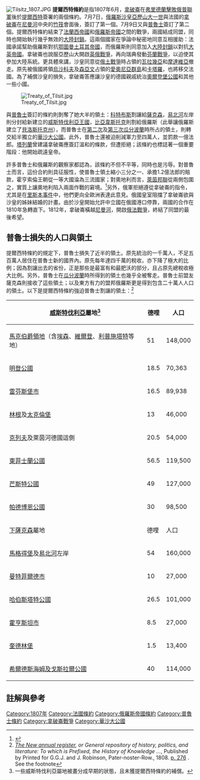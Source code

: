 {{NoteTA
|1=zh-hans:蒂尔西特;zh-hant:提爾西特
}}
[[Image:Tilsitz_1807.JPG|thumb]]
'''提爾西特條約'''是指1807年6月，[[拿破崙|拿破崙]]在[[弗里德蘭戰役|弗里德蘭擊敗俄普聯軍]]後於[[提爾西特|提爾西特]]簽署的兩個條約。7月7日，[[俄羅斯帝國|俄羅斯]][[沙皇|沙皇]][[亞歷山大一世_(俄國)|亞歷山大一世]]與法國的[[拿破崙|拿破崙]]在[[尼曼河|尼曼河]]中央的[[竹筏|竹筏]]會面後，簽訂了第一個。7月9日又與[[普魯士王國|普魯士]]簽訂了第二個。提爾西特條約結束了[[法蘭西第一帝國|法蘭西帝國]]和[[俄羅斯帝國|俄羅斯帝國]]之間的戰爭，兩國結成同盟，同時也開始執行幾乎無效的[[大陸封鎖|大陸封鎖]]。這兩個國家在爭論中秘密地同意互相援助：法國承諾幫助俄羅斯對抗[[鄂圖曼土耳其帝國|鄂圖曼土耳其帝國]]，而俄羅斯則同意加入[[大陸封鎖|大陸封鎖]]以對抗[[大英帝國|大英帝國]]。拿破崙也說服亞歷山大開啟[[英俄戰爭|英俄戰爭]]，再向瑞典發動[[芬蘭戰爭|芬蘭戰爭]]，以迫使其參加大陸系統。更具體來講，沙皇同意從[[俄土戰爭_(1806年-1812年)|俄土戰爭]]時占領的[[瓦拉幾亞公國|瓦拉幾亞]]和[[摩達維亞|摩達維亞]]撤走。原先被俄國將領[[費歐多·費歐多羅芬奇·烏沙科夫|烏沙科夫]]及[[德密特里·森亞文|森亞文]]占領的[[愛奧尼亞群島|愛奧尼亞群島]]和[[卡塔羅|卡塔羅]]，也將移交法國。為了補償沙皇的損失，拿破崙答應讓沙皇的德國親戚統治[[奧爾登堡公國|奧爾登堡公國]]和其他一些小國。

[[File:Treaty_of_Tilsit.jpg|thumb]]

與[[普魯士王國|普魯士]]簽訂的條約則剝奪了她大半的領土：[[科特布斯|科特布斯]]割讓給[[薩克森|薩克森]]，[[易北河|易北河]]左岸則分封給新建立的[[威斯特伐利亞王國|威斯特伐利亞王國]]，[[比亞韋斯托克|比亞韋斯托克]]則割給俄羅斯（此舉讓俄羅斯建立了[[貝洛斯托克州|貝洛斯托克州]]），而普魯士在[[第二次瓜分波蘭|第二次]]及[[第三次瓜分波蘭|第三次瓜分波蘭]]時所占的領土，則轉交給半獨立的[[華沙大公國|華沙大公國]]。此外，普魯士還被迫削減軍力至四萬人，並罰款一億法郎。[[塔列蘭|塔列蘭]]曾建議拿破崙應簽訂溫和的條款，但遭拒絕；該條約也標誌著一個重要階段：他開始疏遠皇帝。

許多普魯士和俄羅斯的觀察家都認為，該條約不但不平等，同時也是污辱。對普魯士而言，這份合約則具征服性，使普魯士領土縮小三分之一、承擔1.2億法郎的賠款，霍亨索倫王朝從一等大國淪為三流國家；對奧地利而言，[[萊茵邦聯|萊茵邦聯]]從兩側包圍之，實質上讓奧地利陷入兩面作戰的窘境。<ref>{{cite book|author=Wolfram Siemann 著、楊惠群　譯 |title=梅特涅 |publisher=社會科學文獻出版社 |isbn=978-7-5201-4599-2 |pages=322|date=2019年6月}}</ref>另外，俄軍拒絕遵從拿破崙的指令，尤其是在[[里斯本事件|里斯本事件]]中，他們更向全歐洲表達此意見。俄國皇室阻擋了拿破崙欲與沙皇的姊妹結婚的計畫。由於沙皇開始允許中立國在俄國港口停靠，兩國的合作在1810年急轉直下。1812年，拿破崙橫越[[尼曼河|尼曼河]]，開啟[[俄法戰爭|俄法戰爭]]，終結了同盟的最後希望。

==普魯士損失的人口與領土==
提爾西特條約的規定下，普魯士損失了近半的領土。原先統治的一千萬人，不足五百萬人居住在普魯士新的國界內。原先每年達四千萬的稅收，亦下降了極大的比例；因為割讓出去的省份，正是那些是最富有和最肥沃的部分，且占原先總稅收極大比例。另外，普魯士在[[瓜分波蘭|瓜分波蘭]]時所得到的領土也幾乎全被奪走。普魯士前盟友薩克森則接收了這些領土；以及東方有力的盟邦俄羅斯更是得到包含二十萬人人口的領土。以下是提爾西特條約強迫普魯士割讓的領土：<ref>''[[The_Annual_Register#Competing_editions|The New annual register]], or General repository of history, politics, and literature: To which is Prefixed, the History of Knowledge ...'', Published by Printed for G.G.J. and J. Robinson, Pater-noster-Row., 1808. [http://books.google.co.uk/books?id=T3sEAAAAQAAJ&pg=RA2-PA276&lr=&as_brr=3&as_pt=ALLTYPES#PRA2-PA276,M1 p. 276] {{Wayback|url=http://books.google.co.uk/books?id=T3sEAAAAQAAJ&pg=RA2-PA276&lr=&as_brr=3&as_pt=ALLTYPES#PRA2-PA276,M1 |date=20121106052235 }}. See the footnote</ref>

{|class="wikitable" 
|-
![[威斯特伐利亞|威斯特伐利亞]]屬地<ref>一些威斯特伐利亞屬地被畫分成早期的狀態，且未獲提爾西特條約的補償。</ref>||德哩||人口
|-align="right"
|align="left"|[[馬克伯爵領地|馬克伯爵領地]]（含[[埃森|埃森]]、[[維爾登|維爾登]]、[[利普施塔特|利普施塔特]]等地）||51||148,000
|-align="right"
|align="left"|[[明登公國|明登公國]]|| 18.5||70,363
|-align="right"
|align="left"|[[雷芬斯堡市|雷芬斯堡市]]||16.5||89,938
|-align="right"
|align="left"|[[林根_(德國)|林根]]及[[太克倫堡|太克倫堡]]||13||46,000
|-align="right"
|align="left"|[[克列夫|克列夫]]及萊茵河德國這側||20.5||54,000
|-align="right"
|align="left"|[[東菲士蘭公國|東菲士蘭公國]]||56.5||119,500
|-align="right"
|align="left"|[[芒斯特公國|芒斯特公國]]||49||127,000
|-align="right"
|align="left"|[[帕德博恩公國|帕德博恩公國]]||30||98,500
|-
![[下薩克森|下薩克森]]屬地||德哩||人口
|-align="right"
|align="left"|[[馬格得堡|馬格得堡]]及[[易北河|易北河]]左岸|| 54||160,000
|-align="right"
|align="left"|[[曼特菲爾德市|曼特菲爾德市]]||10||27,000
|-align="right"
|align="left"|[[哈伯斯塔特公國|哈伯斯塔特公國]]|| 26.5||101,000
|-align="right"
|align="left"|[[霍亨斯坦市|霍亨斯坦市]]|| 8.5||27,000
|-align="right"
|align="left"|[[奎德林堡|奎德林堡]]||1.5||13,400
|-align="right"
|align="left"|[[希爾德斯海姆及戈斯拉爾公國|希爾德斯海姆及戈斯拉爾公國]]||40||114,000
|}

==註解與參考==
{{reflist}}
{{Commonscat|Treaty of Tilsit}}
{{wikisource|Treaty of Tilsit, 7 July 1807}} {{wikisource|Treaty of Tilsit, 9 July 1807}}

{{Napoleonic Wars}}

{{DEFAULTSORT:Tilsit}}
[[Category:1807年|Category:1807年]]
[[Category:法國條約|Category:法國條約]]
[[Category:俄羅斯帝國條約|Category:俄羅斯帝國條約]]
[[Category:普魯士條約|Category:普魯士條約]]
[[Category:拿破崙戰爭|Category:拿破崙戰爭]]
[[Category:華沙大公國|Category:華沙大公國]]